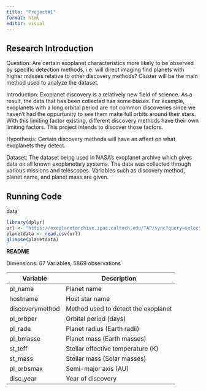 ---
title: "Project#1"
format: html
editor: visual
---

## Research Introduction

Question: Are certain exoplanet characteristics more likely to be observed by specific detection methods, i.e. will direct imaging find planets with higher masses relative to other discovery methods? Cluster will be the main method used to analyze the dataset.

Introduction: Exoplanet discovery is a relatively new field of science. As a result, the data that has been collected has some biases. For example, exoplanets with a long orbital period are not common discoveries since we haven't had the oppurtunity to see them make full orbits around their stars. With this limiting factor existing, different discovery methods have their own limiting factors. This project intends to discover those factors.

Hypothesis: Certain discovery methods will have an affect on what exoplanets they detect.

Dataset: The dataset being used in NASA's exoplanet archive which gives data on all known exoplanetary systems. The data was collected through various missions and telescopes. Variables such as discovery method, planet name, and planet mass are given.

## Running Code

data

```{r}
library(dplyr)
url <- "https://exoplanetarchive.ipac.caltech.edu/TAP/sync?query=select+*+from+pscomppars&format=csv"
planetdata <- read.csv(url)
glimpse(planetdata)
```

**README**

Dimensions: 67 Variables, 5869 observations

| Variable        | Description                         |
|-----------------|-------------------------------------|
| pl_name         | Planet name                         |
| hostname        | Host star name                      |
| discoverymethod | Method used to detect the exoplanet |
| pl_orbper       | Orbital period (days)               |
| pl_rade         | Planet radius (Earth radii)         |
| pl_bmasse       | Planet mass (Earth masses)          |
| st_teff         | Stellar effective temperature (K)   |
| st_mass         | Stellar mass (Solar masses)         |
| pl_orbsmax      | Semi-major axis (AU)                |
| disc_year       | Year of discovery                   |
